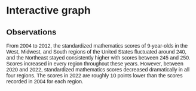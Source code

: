 # Interactive graph

<style>
  * {
    font-family: sans-serif;
  }
</style> 

<div id="plot">
</div>

<section id="interactive-graph-desc" class="level2">
  <h2 class="anchored">
    <span>Observations</span>
  </h2>
  <p>
  From 2004 to 2012, the standardized mathematics scores of 9-year-olds in the West, Midwest, and South regions of the United States fluctuated around 240, and the Northeast stayed consistently higher with scores between 245 and 250. Scores increased in every region throughout these years. However, between 2020 and 2022, standardized mathematics scores decreased dramatically in all four regions. The scores in 2022 are roughly 10 points lower than the scores recorded in 2004 for each region.
  </p>
</section>

<script src="https://cdn.jsdelivr.net/npm/d3@7"></script>
<script src="scripts/myscript.js"></script>
